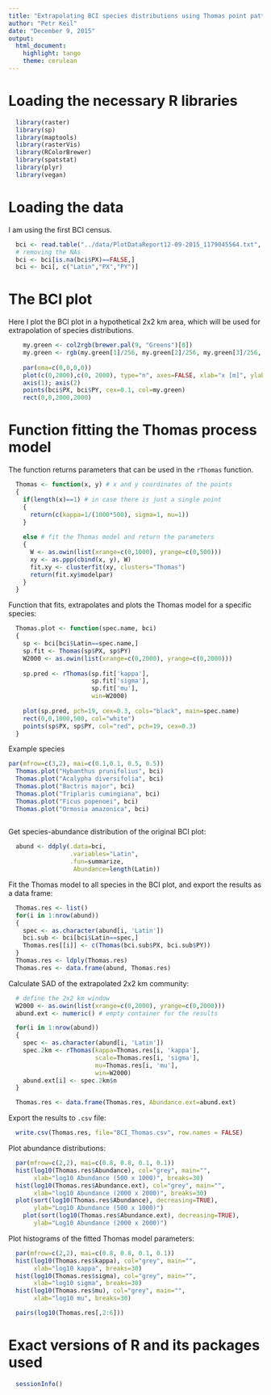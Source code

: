 ```yaml
---
title: "Extrapolating BCI species distributions using Thomas point pattern"
author: "Petr Keil"
date: "December 9, 2015"
output: 
  html_document: 
    highlight: tango
    theme: cerulean
---
```


# Loading the necessary R libraries

```r
  library(raster)
  library(sp)
  library(maptools)
  library(rasterVis)
  library(RColorBrewer)
  library(spatstat)
  library(plyr)
  library(vegan)
```

# Loading the data

I am using the first BCI census.

```r
  bci <- read.table("../data/PlotDataReport12-09-2015_1179045564.txt", header=T, sep="\t")
  # removing the NAs
  bci <- bci[is.na(bci$PX)==FALSE,]
  bci <- bci[, c("Latin","PX","PY")]
```


# The BCI plot

Here I plot the BCI plot in a hypothetical 2x2 km area, which will be used
for extrapolation of species distributions.

```r
    my.green <- col2rgb(brewer.pal(9, "Greens")[8])
    my.green <- rgb(my.green[1]/256, my.green[2]/256, my.green[3]/256, alpha=0.1)
    
    par(oma=c(0,0,0,0))
    plot(c(0,2000),c(0, 2000), type="n", axes=FALSE, xlab="x [m]", ylab="y [m]")
    axis(1); axis(2)
    points(bci$PX, bci$PY, cex=0.1, col=my.green) 
    rect(0,0,2000,2000)
```

# Function fitting the Thomas process model

The function returns parameters that can be used in the `rThomas` function.

```r
  Thomas <- function(x, y) # x and y coordinates of the points
  {
    if(length(x)==1) # in case there is just a single point
    {
      return(c(kappa=1/(1000*500), sigma=1, mu=1))  
    }
    
    else # fit the Thomas model and return the parameters
    {
      W <- as.owin(list(xrange=c(0,1000), yrange=c(0,500)))
      xy <- as.ppp(cbind(x, y), W)
      fit.xy <- clusterfit(xy, clusters="Thomas")
      return(fit.xy$modelpar)
    }
  }
```

Function that fits, extrapolates and plots the Thomas model for a specific species:

```r
  Thomas.plot <- function(spec.name, bci)
  {
    sp <- bci[bci$Latin==spec.name,]
    sp.fit <- Thomas(sp$PX, sp$PY)
    W2000 <- as.owin(list(xrange=c(0,2000), yrange=c(0,2000)))
      
    sp.pred <- rThomas(sp.fit['kappa'], 
                       sp.fit['sigma'], 
                       sp.fit['mu'], 
                       win=W2000)
    
    plot(sp.pred, pch=19, cex=0.3, cols="black", main=spec.name)
    rect(0,0,1000,500, col="white")
    points(sp$PX, sp$PY, col="red", pch=19, cex=0.3)
  }
```

Example species

```r
par(mfrow=c(3,2), mai=c(0.1,0.1, 0.5, 0.5))
  Thomas.plot("Hybanthus prunifolius", bci)
  Thomas.plot("Acalypha diversifolia", bci)
  Thomas.plot("Bactris major", bci)
  Thomas.plot("Triplaris cumingiana", bci)
  Thomas.plot("Ficus popenoei", bci)
  Thomas.plot("Ormosia amazonica", bci)
  
```

Get species-abundance distribution of the original BCI plot:

```r
  abund <- ddply(.data=bci,
                 .variables="Latin",
                 .fun=summarize,
                  Abundance=length(Latin))
```

Fit the Thomas model to all species in the BCI plot, and export the results
as a data frame:

```r
  Thomas.res <- list()
  for(i in 1:nrow(abund))
  {
    spec <- as.character(abund[i, 'Latin'])
    bci.sub <- bci[bci$Latin==spec,]
    Thomas.res[[i]] <- c(Thomas(bci.sub$PX, bci.sub$PY))
  }  
  Thomas.res <- ldply(Thomas.res)
  Thomas.res <- data.frame(abund, Thomas.res)
```

Calculate SAD of the extrapolated 2x2 km community:

```r
  # define the 2x2 km window 
  W2000 <- as.owin(list(xrange=c(0,2000), yrange=c(0,2000)))
  abund.ext <- numeric() # empty container for the results

  for(i in 1:nrow(abund))
  {
    spec <- as.character(abund[i, 'Latin'])
    spec.2km <- rThomas(kappa=Thomas.res[i, 'kappa'], 
                        scale=Thomas.res[i, 'sigma'], 
                        mu=Thomas.res[i, 'mu'], 
                        win=W2000)
    abund.ext[i] <- spec.2km$n
  }  

  Thomas.res <- data.frame(Thomas.res, Abundance.ext=abund.ext)
```

Export the results to `.csv` file:

```r
  write.csv(Thomas.res, file="BCI_Thomas.csv", row.names = FALSE)
```

Plot abundance distributions:

```r
  par(mfrow=c(2,2), mai=c(0.8, 0.8, 0.1, 0.1))
  hist(log10(Thomas.res$Abundance), col="grey", main="", 
       xlab="log10 Abundance (500 x 1000)", breaks=30)
  hist(log10(Thomas.res$Abundance.ext), col="grey", main="", 
       xlab="log10 Abundance (2000 x 2000)", breaks=30)
  plot(sort(log10(Thomas.res$Abundance), decreasing=TRUE), 
       ylab="Log10 Abundance (500 x 1000)")
    plot(sort(log10(Thomas.res$Abundance.ext), decreasing=TRUE), 
       ylab="Log10 Abundance (2000 x 2000)")
```

Plot histograms of the fitted Thomas model parameters:

```r
  par(mfrow=c(2,2), mai=c(0.8, 0.8, 0.1, 0.1))
  hist(log10(Thomas.res$kappa), col="grey", main="", 
       xlab="log10 kappa", breaks=30)
  hist(log10(Thomas.res$sigma), col="grey", main="", 
       xlab="log10 sigma", breaks=30)
  hist(log10(Thomas.res$mu), col="grey", main="", 
       xlab="log10 mu", breaks=30)
```

```r
  pairs(log10(Thomas.res[,2:6]))
```



# Exact versions of R and its packages used 

```r
  sessionInfo()
```



